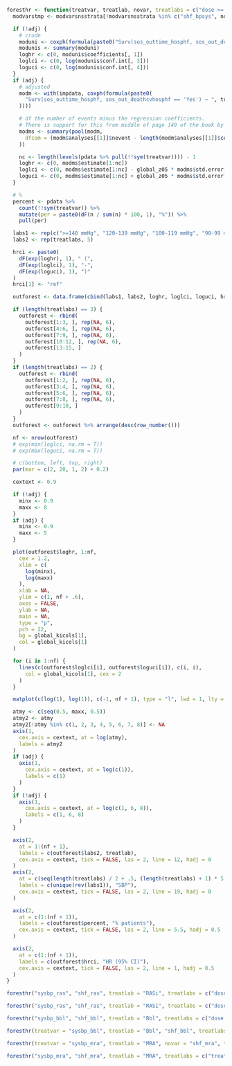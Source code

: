 ```r

foresthr <- function(treatvar, treatlab, novar, treatlabs = c("dose >= 50%", "dose < 50%", "not treated"), adj = FALSE) {
  modvarstmp <- modvarsnsstrata[!modvarsnsstrata %in% c("shf_bpsys", novar)]

  if (!adj) {
    # crude
    moduni <- coxph(formula(paste0("Surv(sos_outtime_hosphf, sos_out_deathcvhosphf == 'Yes') ~ ", treatvar)), data = pdata)
    modunis <- summary(moduni)
    loghr <- c(0, modunis$coefficients[, 1])
    loglci <- c(0, log(modunis$conf.int[, 3]))
    loguci <- c(0, log(modunis$conf.int[, 4]))
  }
  if (adj) {
    # adjusted
    modm <- with(impdata, coxph(formula(paste0(
      "Surv(sos_outtime_hosphf, sos_out_deathcvhosphf == 'Yes') ~ ", treatvar, " + ", paste(modvarstmp, collapse = " + ")
    ))))

    # df the number of events minus the regression coefficients.
    # There is support for this from middle of page 149 of the book by Parmer & Machin (ISBN 0471936405)
    modms <- summary(pool(modm,
      dfcom = (modm$analyses[[1]]$nevent - length(modm$analyses[[1]]$coefficients))
    ))

    nc <- length(levels(pdata %>% pull(!!sym(treatvar)))) - 1
    loghr <- c(0, modms$estimate[1:nc])
    loglci <- c(0, modms$estimate[1:nc] - global_z05 * modms$std.error[1:nc])
    loguci <- c(0, modms$estimate[1:nc] + global_z05 * modms$std.error[1:nc])
  }

  # %
  percent <- pdata %>%
    count(!!sym(treatvar)) %>%
    mutate(per = paste0(dF(n / sum(n) * 100, 1), "%")) %>%
    pull(per)

  labs1 <- rep(c(">=140 mmHg", "120-139 mmHg", "100-119 mmHg", "90-99 mmHg", "<90 mmHg"), each = length(treatlabs))
  labs2 <- rep(treatlabs, 5)

  hrci <- paste0(
    dF(exp(loghr), 1), " (",
    dF(exp(loglci), 1), "-",
    dF(exp(loguci), 1), ")"
  )
  hrci[1] <- "ref"

  outforest <- data.frame(cbind(labs1, labs2, loghr, loglci, loguci, hrci, percent))

  if (length(treatlabs) == 3) {
    outforest <- rbind(
      outforest[1:3, ], rep(NA, 6),
      outforest[4:6, ], rep(NA, 6),
      outforest[7:9, ], rep(NA, 6),
      outforest[10:12, ], rep(NA, 6),
      outforest[13:15, ]
    )
  }
  if (length(treatlabs) == 2) {
    outforest <- rbind(
      outforest[1:2, ], rep(NA, 6),
      outforest[3:4, ], rep(NA, 6),
      outforest[5:6, ], rep(NA, 6),
      outforest[7:8, ], rep(NA, 6),
      outforest[9:10, ]
    )
  }
  outforest <- outforest %>% arrange(desc(row_number()))

  nf <- nrow(outforest)
  # exp(min(loglci, na.rm = T))
  # exp(max(loguci, na.rm = T))

  # c(bottom, left, top, right)
  par(mar = c(2, 20, 1, 2) + 0.2)

  cextext <- 0.9

  if (!adj) {
    minx <- 0.9
    maxx <- 8
  }
  if (adj) {
    minx <- 0.9
    maxx <- 5
  }

  plot(outforest$loghr, 1:nf,
    cex = 1.2,
    xlim = c(
      log(minx),
      log(maxx)
    ),
    xlab = NA,
    ylim = c(1, nf + .6),
    axes = FALSE,
    ylab = NA,
    main = NA,
    type = "p",
    pch = 22,
    bg = global_kicols[1],
    col = global_kicols[1]
  )

  for (i in 1:nf) {
    lines(c(outforest$loglci[i], outforest$loguci[i]), c(i, i),
      col = global_kicols[1], cex = 2
    )
  }

  matplot(c(log(1), log(1)), c(-1, nf + 1), type = "l", lwd = 1, lty = 1, add = TRUE, col = 1)

  atmy <- c(seq(0.5, maxx, 0.5))
  atmy2 <- atmy
  atmy2[!atmy %in% c(1, 2, 3, 4, 5, 6, 7, 8)] <- NA
  axis(1,
    cex.axis = cextext, at = log(atmy),
    labels = atmy2
  )
  if (adj) {
    axis(1,
      cex.axis = cextext, at = log(c(1)),
      labels = c(1)
    )
  }
  if (!adj) {
    axis(1,
      cex.axis = cextext, at = log(c(1, 6, 8)),
      labels = c(1, 6, 8)
    )
  }

  axis(2,
    at = 1:(nf + 1),
    labels = c(outforest$labs2, treatlab),
    cex.axis = cextext, tick = FALSE, las = 2, line = 12, hadj = 0
  )
  axis(2,
    at = c(seq(length(treatlabs) / 2 + .5, (length(treatlabs) + 1) * 5, length(treatlabs) + 1), nf + 1),
    labels = c(unique(rev(labs1)), "SBP"),
    cex.axis = cextext, tick = FALSE, las = 2, line = 19, hadj = 0
  )

  axis(2,
    at = c(1:(nf + 1)),
    labels = c(outforest$percent, "% patients"),
    cex.axis = cextext, tick = FALSE, las = 2, line = 5.5, hadj = 0.5
  )

  axis(2,
    at = c(1:(nf + 1)),
    labels = c(outforest$hrci, "HR (95% CI)"),
    cex.axis = cextext, tick = FALSE, las = 2, line = 1, hadj = 0.5
  )
}
```

```r
foresthr("sysbp_ras", "shf_ras", treatlab = "RASi", treatlabs = c("dose >= 50%", "dose < 50%", "not treated"), adj = FALSE)
```

```r

foresthr("sysbp_ras", "shf_ras", treatlab = "RASi", treatlabs = c("dose >= 50%", "dose < 50%", "not treated"), adj = TRUE)
```

```r
foresthr("sysbp_bbl", "shf_bbl", treatlab = "Bbl", treatlabs = c("dose >= 50%", "dose < 50%", "not treated"), adj = FALSE)
```

```r

foresthr(treatvar = "sysbp_bbl", treatlab = "Bbl", "shf_bbl", treatlabs = c("dose >= 50%", "dose < 50%", "not treated"), adj = TRUE)
```

```r
foresthr(treatvar = "sysbp_mra", treatlab = "MRA", novar = "shf_mra", treatlabs = c("treated", "not treated"), adj = FALSE)
```

```r

foresthr("sysbp_mra", "shf_mra", treatlab = "MRA", treatlabs = c("treated", "not treated"), adj = TRUE)
```
